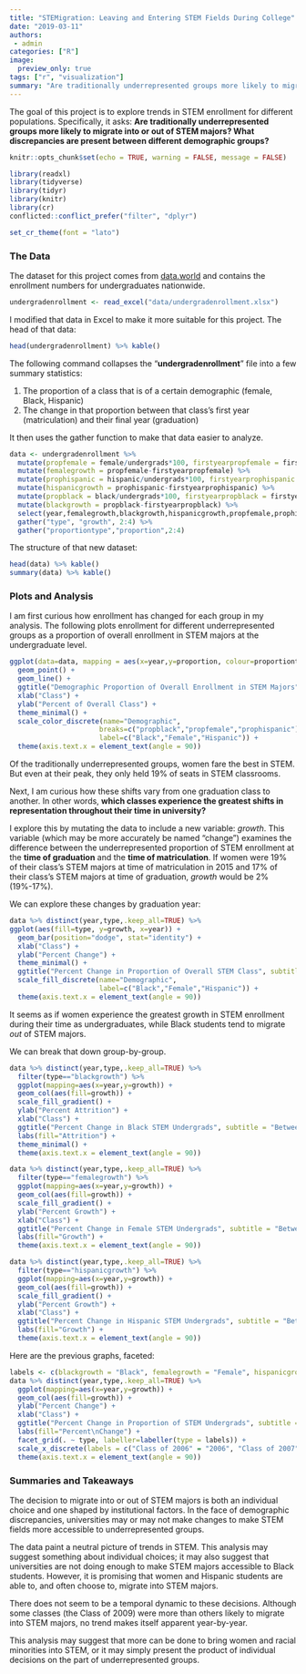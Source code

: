 ```yaml
---
title: "STEMigration: Leaving and Entering STEM Fields During College"
date: "2019-03-11"
authors: 
 - admin
categories: ["R"]
image:
  preview_only: true
tags: ["r", "visualization"]
summary: "Are traditionally underrepresented groups more likely to migrate into or out of STEM majors?"
---
```


The goal of this project is to explore trends in STEM enrollment for different populations. Specifically, it asks: **Are traditionally underrepresented groups more likely to migrate into or out of STEM majors? What discrepancies are present between different demographic groups?**

```r
knitr::opts_chunk$set(echo = TRUE, warning = FALSE, message = FALSE)
```

```r
library(readxl)
library(tidyverse)
library(tidyr)
library(knitr)
library(cr)
conflicted::conflict_prefer("filter", "dplyr")

set_cr_theme(font = "lato")
```

### The Data

The dataset for this project comes from [data.world](https://data.world/womens-history-month/womens-history-month-week-2/workspace/file?agentid=nsf&datasetid=undergraduate-enrollment-in-engineering-programs&filename=tab2-9.xlsx) and contains the enrollment numbers for undergraduates nationwide. 

```r
undergradenrollment <- read_excel("data/undergradenrollment.xlsx")
```

I modified that data in Excel to make it more suitable for this project. The head of that data:

```r
head(undergradenrollment) %>% kable()
```

The following command collapses the "**undergradenrollment**" file into a few summary statistics:

1. The proportion of a class that is of a certain demographic (female, Black, Hispanic)
2. The change in that proportion between that class's first year (matriculation) and their final year (graduation)

It then uses the gather function to make that data easier to analyze.

```r
data <- undergradenrollment %>%
  mutate(propfemale = female/undergrads*100, firstyearpropfemale = firstyearfemale/firstyearundergrads*100) %>% 
  mutate(femalegrowth = propfemale-firstyearpropfemale) %>% 
  mutate(prophispanic = hispanic/undergrads*100, firstyearprophispanic = firstyearhispanic/firstyearundergrads*100) %>% 
  mutate(hispanicgrowth = prophispanic-firstyearprophispanic) %>% 
  mutate(propblack = black/undergrads*100, firstyearpropblack = firstyearblack/firstyearundergrads*100) %>% 
  mutate(blackgrowth = propblack-firstyearpropblack) %>% 
  select(year,femalegrowth,blackgrowth,hispanicgrowth,propfemale,prophispanic,propblack)  %>% 
  gather("type", "growth", 2:4) %>% 
  gather("proportiontype","proportion",2:4)
```

The structure of that new dataset:

```r
head(data) %>% kable()
summary(data) %>% kable()
```

### Plots and Analysis

I am first curious how enrollment has changed for each group in my analysis. The following plots enrollment for different underrepresented groups as a proportion of overall enrollment in STEM majors at the undergraduate level.

```r
ggplot(data=data, mapping = aes(x=year,y=proportion, colour=proportiontype, group=proportiontype)) +
  geom_point() +
  geom_line() +
  ggtitle("Demographic Proportion of Overall Enrollment in STEM Majors", subtitle="Over time") +
  xlab("Class") +
  ylab("Percent of Overall Class") +
  theme_minimal() +
  scale_color_discrete(name="Demographic",
                      breaks=c("propblack","propfemale","prophispanic"),
                      label=c("Black","Female","Hispanic")) +
  theme(axis.text.x = element_text(angle = 90))
```

Of the traditionally underrepresented groups, women fare the best in STEM. But even at their peak, they only held 19% of seats in STEM classrooms.

Next, I am curious how these shifts vary from one graduation class to another. In other words, **which classes experience the greatest shifts in representation throughout their time in university?**

I explore this by mutating the data to include a new variable: *growth*.
This variable (which may be more accurately be named "change") examines the difference between the underrepresented proportion of STEM enrollment at the **time of graduation** and the **time of matriculation**. 
If women were 19% of their class's STEM majors at time of matriculation in 2015 and 17% of their class's STEM majors at time of graduation, *growth* would be 2% (19%-17%).

We can explore these changes by graduation year:

```r
data %>% distinct(year,type,.keep_all=TRUE) %>% 
ggplot(aes(fill=type, y=growth, x=year)) + 
  geom_bar(position="dodge", stat="identity") +
  xlab("Class") +
  ylab("Percent Change") +
  theme_minimal() +
  ggtitle("Percent Change in Proportion of Overall STEM Class", subtitle="Between time of matriculation and time of graduation") +
  scale_fill_discrete(name="Demographic",
                      label=c("Black","Female","Hispanic")) +
  theme(axis.text.x = element_text(angle = 90))
```

It seems as if women experience the greatest growth in STEM enrollment during their time as undergraduates, while Black students tend to migrate *out* of STEM majors.

We can break that down group-by-group.

```r
data %>% distinct(year,type,.keep_all=TRUE) %>% 
  filter(type=="blackgrowth") %>% 
  ggplot(mapping=aes(x=year,y=growth)) +
  geom_col(aes(fill=growth)) + 
  scale_fill_gradient() +
  ylab("Percent Attrition") +
  xlab("Class") +
  ggtitle("Percent Change in Black STEM Undergrads", subtitle = "Between time of matriculation and time of graduation") +
  labs(fill="Attrition") +
  theme_minimal() +
  theme(axis.text.x = element_text(angle = 90))
```

```r
data %>% distinct(year,type,.keep_all=TRUE) %>% 
  filter(type=="femalegrowth") %>% 
  ggplot(mapping=aes(x=year,y=growth)) +
  geom_col(aes(fill=growth)) +
  scale_fill_gradient() +
  ylab("Percent Growth") +
  xlab("Class") +
  ggtitle("Percent Change in Female STEM Undergrads", subtitle = "Between time of matriculation and time of graduation") +
  labs(fill="Growth") +
  theme(axis.text.x = element_text(angle = 90))
```

```r
data %>% distinct(year,type,.keep_all=TRUE) %>% 
  filter(type=="hispanicgrowth") %>% 
  ggplot(mapping=aes(x=year,y=growth)) +
  geom_col(aes(fill=growth)) +
  scale_fill_gradient() +
  ylab("Percent Growth") +
  xlab("Class") +
  ggtitle("Percent Change in Hispanic STEM Undergrads", subtitle = "Between time of matriculation and time of graduation") +
  labs(fill="Growth") +
  theme(axis.text.x = element_text(angle = 90))
```

Here are the previous graphs, faceted:

```r
labels <- c(blackgrowth = "Black", femalegrowth = "Female", hispanicgrowth="Hispanic") 
data %>% distinct(year,type,.keep_all=TRUE) %>% 
  ggplot(mapping=aes(x=year,y=growth)) +
  geom_col(aes(fill=growth)) +
  ylab("Percent Change") +
  xlab("Class") +
  ggtitle("Percent Change in Proportion of STEM Undergrads", subtitle = "Between time of matriculation and time of graduation") +
  labs(fill="Percent\nChange") +
  facet_grid(. ~ type, labeller=labeller(type = labels)) +
  scale_x_discrete(labels = c("Class of 2006" = "2006", "Class of 2007" = "2007", "Class of 2008" = "2008", "Class of 2009" = "2009", "Class of 2010" = "2010", "Class of 2011" = "2011", "Class of 2012" = "2012", "Class of 2013" = "2013")) +
  theme(axis.text.x = element_text(angle = 90))
```  

### Summaries and Takeaways

The decision to migrate into or out of STEM majors is both an individual choice and one shaped by institutional factors. In the face of demographic discrepancies, universities may or may not make changes to make STEM fields more accessible to underrepresented groups. 

The data paint a neutral picture of trends in STEM. This analysis may suggest something about individual choices; it may also suggest that universities are not doing enough to make STEM majors accessible to Black students. However, it is promising that women and Hispanic students are able to, and often choose to, migrate into STEM majors. 

There does not seem to be a temporal dynamic to these decisions. Although some classes (the Class of 2009) were more than others likely to migrate into STEM majors, no trend makes itself apparent year-by-year.

This analysis may suggest that more can be done to bring women and racial minorities into STEM, or it may simply present the product of individual decisions on the part of underrepresented groups.
